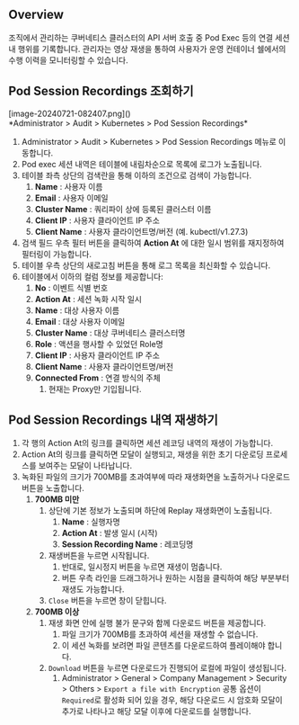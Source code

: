 ## Overview
조직에서 관리하는 쿠버네티스 클러스터의 API 서버 호출 중 Pod Exec 등의 연결 세션 내 행위를 기록합니다. 관리자는 영상 재생을 통하여 사용자가 운영 컨테이너 쉘에서의 수행 이력을 모니터링할 수 있습니다.

## Pod Session Recordings 조회하기
<p align="center">
<div>[image-20240721-082407.png]()</div>
*Administrator &gt; Audit &gt; Kubernetes &gt; Pod Session Recordings*
</p>

1. Administrator &gt; Audit &gt; Kubernetes &gt; Pod Session Recordings 메뉴로 이동합니다.
2. Pod exec 세션 내역은 테이블에 내림차순으로 목록에 로그가 노출됩니다. 
3. 테이블 좌측 상단의 검색란을 통해 이하의 조건으로 검색이 가능합니다.
    1.  **Name**  : 사용자 이름
    2.  **Email**  : 사용자 이메일
    3.  **Cluster Name**  : 쿼리파이 상에 등록된 클러스터 이름
    4.  **Client IP**  : 사용자 클라이언트 IP 주소
    5.  **Client Name**  : 사용자 클라이언트명/버전 (예. kubectl/v1.27.3)
4. 검색 필드 우측 필터 버튼을 클릭하여  **Action At** 에 대한 일시 범위를 재지정하여 필터링이 가능합니다.
5. 테이블 우측 상단의 새로고침 버튼을 통해 로그 목록을 최신화할 수 있습니다.
6. 테이블에서 이하의 컬럼 정보를 제공합니다:
    1.  **No**  : 이벤트 식별 번호
    2.  **Action At**  : 세션 녹화 시작 일시
    3.  **Name**  : 대상 사용자 이름
    4.  **Email**  : 대상 사용자 이메일
    5.  **Cluster Name**  : 대상 쿠버네티스 클러스터명
    6.  **Role**  : 액션을 행사할 수 있었던 Role명
    7.  **Client IP**  : 사용자 클라이언트 IP 주소
    8.  **Client Name**  : 사용자 클라이언트명/버전
    9.  **Connected From**  : 연결 방식의 주체 
        1. 현재는 Proxy만 기입됩니다.

## Pod Session Recordings 내역 재생하기
1. 각 행의 Action At의 링크를 클릭하면 세션 레코딩 내역의 재생이 가능합니다.
2. Action At의 링크를 클릭하면 모달이 실행되고, 재생을 위한 초기 다운로딩 프로세스를 보여주는 모달이 나타납니다. 
3. 녹화된 파일의 크기가 700MB를 초과여부에 따라 재생화면을 노출하거나 다운로드 버튼을 노출합니다. 
    1.  **700MB 미만**  
        1. 상단에 기본 정보가 노출되며 하단에 Replay 재생화면이 노출됩니다. 
            1.  **Name** : 실행자명 
            2.  **Action At** : 발생 일시 (시작)
            3.  **Session Recording Name** : 레코딩명
        2. 재생버튼을 누르면 시작됩니다. 
            1. 반대로, 일시정지 버튼을 누르면 재생이 멈춥니다.
            2. 버튼 우측 라인을 드래그하거나 원하는 시점을 클릭하여 해당 부분부터 재생도 가능합니다. 
        3. `Close` 버튼을 누르면 창이 닫힙니다. 
    2.  **700MB 이상**  
        1. 재생 화면 안에 실행 불가 문구와 함께 다운로드 버튼을 제공합니다. 
            1. 파일 크기가 700MB를 초과하여 세션을 재생할 수 없습니다. 
            2. 이 세션 녹화를 보려면 파일 콘텐츠를 다운로드하여 플레이해야 합니다. 
        2. `Download` 버튼을 누르면 다운로드가 진행되어 로컬에 파일이 생성됩니다. 
            1. Administrator &gt; General &gt; Company Management &gt; Security &gt; Others &gt; `Export a file with Encryption` 공통 옵션이 `Required`로 활성화 되어 있을 경우, 해당 다운로드 시 암호화 모달이 추가로 나타나고 해당 모달 이후에 다운로드를 실행합니다.  
